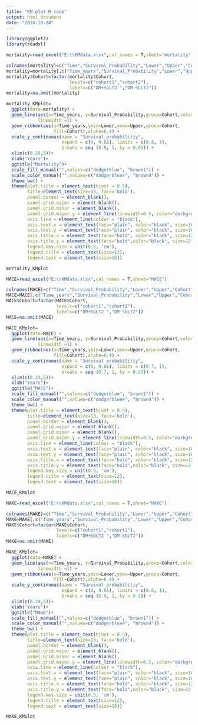 ```yaml
---
title: "KM plot R code"
output: html_document
date: "2024-10-24"
---
```

```r
library(ggplot2)
library(readxl)
```

```r
mortality=read_excel("E:\\KMdata.xlsx",col_names = T,sheet="mortality")
```

```r
colnames(mortality)=c("Time","Survival_Probability","Lower","Upper","Cohort","cencor","event","Time_years")
mortality=mortality[,c("Time_years","Survival_Probability","Lower","Upper","Cohort")]
mortality$Cohort=factor(mortality$Cohort,
                        levels=c("cohort1","cohort2"),
                        labels=c("DM+SGLT2 ","DM-SGLT2"))
mortality=na.omit(mortality)
```

```r
mortality_KMplot=
  ggplot(data=mortality) +
  geom_line(aes(x=Time_years, y=Survival_Probability,group=Cohort,color=Cohort),
            linewidth =1) +
  geom_ribbon(aes(x=Time_years,ymin=Lower,ymax=Upper,group=Cohort,
                  fill=Cohort),alpha=0.4) +
  scale_y_continuous(name = "Survival probabilitiy", 
                     expand = c(0, 0.01), limits = c(0.8, 1),
                     breaks = seq (0.8, 1, by = 0.05)) +
  xlim(c(0.24,5))+
  xlab("Years")+
  ggtitle("Mortality")+
  scale_fill_manual("",values=c("dodgerblue", "brown1")) +
  scale_color_manual("",values=c("dodgerblue4", "brown4")) +
  theme_bw() +
  theme(plot.title = element_text(hjust = 0.5),
        title=element_text(size=13, face='bold'),
        panel.border = element_blank(), 
        panel.grid.major = element_blank(),
        panel.grid.minor = element_blank(), 
        panel.grid.major.y = element_line(linewidth=0.5, color="darkgrey" ),
        axis.line = element_line(colour = "black"),
        axis.text.x = element_text(face="plain", color="black", size=10),
        axis.text.y = element_text(face="plain", color="black", size=10),
        axis.title.x = element_text(face="bold", color="black", size=12),
        axis.title.y = element_text(face="bold",color="black", size=12, margin=margin(r=10)),
        legend.key.size = unit(0.5, 'cm'),
        legend.title = element_text(size=12),
        legend.text = element_text(size=10))

mortality_KMplot
```

```r
MACE=read_excel("E:\\KMdata.xlsx",col_names = T,sheet="MACE")
```

```r
colnames(MACE)=c("Time","Survival_Probability","Lower","Upper","Cohort","cencor","event","Time_years")
MACE=MACE[,c("Time_years","Survival_Probability","Lower","Upper","Cohort")]
MACE$Cohort=factor(MACE$Cohort,
                   levels=c("cohort1","cohort2"),
                   labels=c("DM+SGLT2 ","DM-SGLT2"))
MACE=na.omit(MACE)
```


```r
MACE_KMplot=
  ggplot(data=MACE) +
  geom_line(aes(x=Time_years, y=Survival_Probability,group=Cohort,color=Cohort),
            linewidth =1) +
  geom_ribbon(aes(x=Time_years,ymin=Lower,ymax=Upper,group=Cohort,
                  fill=Cohort),alpha=0.4) +
  scale_y_continuous(name = "Survival probabilitiy", 
                     expand = c(0, 0.01), limits = c(0.7, 1),
                     breaks = seq (0.7, 1, by = 0.05)) +
  xlim(c(0.24,5))+
  xlab("Years")+
  ggtitle("MACE")+
  scale_fill_manual("",values=c("dodgerblue", "brown1")) +
  scale_color_manual("",values=c("dodgerblue4", "brown4")) +
  theme_bw() +
  theme(plot.title = element_text(hjust = 0.5),
        title=element_text(size=13, face='bold'),
        panel.border = element_blank(), 
        panel.grid.major = element_blank(),
        panel.grid.minor = element_blank(), 
        panel.grid.major.y = element_line(linewidth=0.5, color="darkgrey" ),
        axis.line = element_line(colour = "black"),
        axis.text.x = element_text(face="plain", color="black", size=10),
        axis.text.y = element_text(face="plain", color="black", size=10),
        axis.title.x = element_text(face="bold", color="black", size=12),
        axis.title.y = element_text(face="bold",color="black", size=12, margin=margin(r=10)),
        legend.key.size = unit(0.5, 'cm'),
        legend.title = element_text(size=12),
        legend.text = element_text(size=10))

MACE_KMplot
```


```r
MAKE=read_excel("E:\\KMdata.xlsx",col_names = T,sheet="MAKE")
```

```r
colnames(MAKE)=c("Time","Survival_Probability","Lower","Upper","Cohort","cencor","event","Time_years")
MAKE=MAKE[,c("Time_years","Survival_Probability","Lower","Upper","Cohort")]
MAKE$Cohort=factor(MAKE$Cohort,
                   levels=c("cohort1","cohort2"),
                   labels=c("DM+SGLT2 ","DM-SGLT2"))
MAKE=na.omit(MAKE)
```


```r
MAKE_KMplot=
  ggplot(data=MAKE) +
  geom_line(aes(x=Time_years, y=Survival_Probability,group=Cohort,color=Cohort),
            linewidth =1) +
  geom_ribbon(aes(x=Time_years,ymin=Lower,ymax=Upper,group=Cohort,
                  fill=Cohort),alpha=0.4) +
  scale_y_continuous(name = "Survival probabilitiy", 
                     expand = c(0, 0.01), limits = c(0.6, 1),
                     breaks = seq (0.6, 1, by = 0.1)) +
  xlim(c(0.24,5))+
  xlab("Years")+
  ggtitle("MAKE")+
  scale_fill_manual("",values=c("dodgerblue", "brown1")) +
  scale_color_manual("",values=c("dodgerblue4", "brown4")) +
  theme_bw() +
  theme(plot.title = element_text(hjust = 0.5),
        title=element_text(size=13, face='bold'),
        panel.border = element_blank(), 
        panel.grid.major = element_blank(),
        panel.grid.minor = element_blank(), 
        panel.grid.major.y = element_line(linewidth=0.5, color="darkgrey" ),
        axis.line = element_line(colour = "black"),
        axis.text.x = element_text(face="plain", color="black", size=10),
        axis.text.y = element_text(face="plain", color="black", size=10),
        axis.title.x = element_text(face="bold", color="black", size=12),
        axis.title.y = element_text(face="bold",color="black", size=12, margin=margin(r=10)),
        legend.key.size = unit(0.5, 'cm'),
        legend.title = element_text(size=12),
        legend.text = element_text(size=10))

MAKE_KMplot
```


